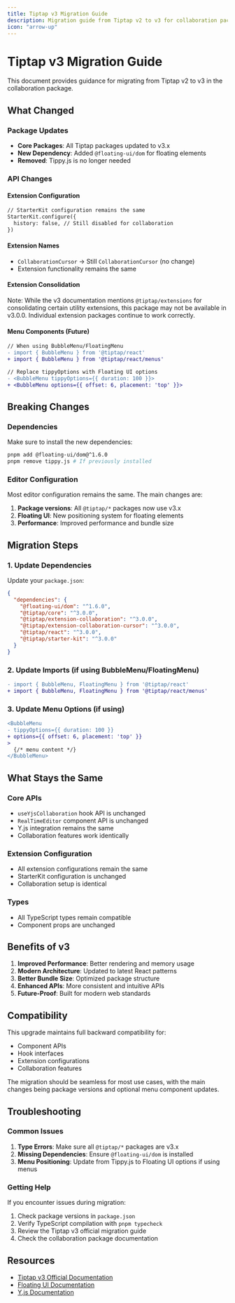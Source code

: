 ```yaml
---
title: Tiptap v3 Migration Guide
description: Migration guide from Tiptap v2 to v3 for collaboration package
icon: "arrow-up"
---
```


# Tiptap v3 Migration Guide

This document provides guidance for migrating from Tiptap v2 to v3 in the
collaboration package.

## What Changed

### Package Updates

- **Core Packages**: All Tiptap packages updated to v3.x
- **New Dependency**: Added `@floating-ui/dom` for floating elements
- **Removed**: Tippy.js is no longer needed

### API Changes

#### Extension Configuration

```diff
// StarterKit configuration remains the same
StarterKit.configure({
  history: false, // Still disabled for collaboration
})
```

#### Extension Names

- `CollaborationCursor` → Still `CollaborationCursor` (no change)
- Extension functionality remains the same

#### Extension Consolidation

Note: While the v3 documentation mentions `@tiptap/extensions` for consolidating
certain utility extensions, this package may not be available in v3.0.0.
Individual extension packages continue to work correctly.

#### Menu Components (Future)

```diff
// When using BubbleMenu/FloatingMenu
- import { BubbleMenu } from '@tiptap/react'
+ import { BubbleMenu } from '@tiptap/react/menus'

// Replace tippyOptions with Floating UI options
- <BubbleMenu tippyOptions={{ duration: 100 }}>
+ <BubbleMenu options={{ offset: 6, placement: 'top' }}>
```

## Breaking Changes

### Dependencies

Make sure to install the new dependencies:

```bash
pnpm add @floating-ui/dom@^1.6.0
pnpm remove tippy.js # If previously installed
```

### Editor Configuration

Most editor configuration remains the same. The main changes are:

1. **Package versions**: All `@tiptap/*` packages now use v3.x
2. **Floating UI**: New positioning system for floating elements
3. **Performance**: Improved performance and bundle size

## Migration Steps

### 1. Update Dependencies

Update your `package.json`:

```json
{
  "dependencies": {
    "@floating-ui/dom": "^1.6.0",
    "@tiptap/core": "^3.0.0",
    "@tiptap/extension-collaboration": "^3.0.0",
    "@tiptap/extension-collaboration-cursor": "^3.0.0",
    "@tiptap/react": "^3.0.0",
    "@tiptap/starter-kit": "^3.0.0"
  }
}
```

### 2. Update Imports (if using BubbleMenu/FloatingMenu)

```diff
- import { BubbleMenu, FloatingMenu } from '@tiptap/react'
+ import { BubbleMenu, FloatingMenu } from '@tiptap/react/menus'
```

### 3. Update Menu Options (if using)

```diff
<BubbleMenu
- tippyOptions={{ duration: 100 }}
+ options={{ offset: 6, placement: 'top' }}
>
  {/* menu content */}
</BubbleMenu>
```

## What Stays the Same

### Core APIs

- `useYjsCollaboration` hook API is unchanged
- `RealTimeEditor` component API is unchanged
- Y.js integration remains the same
- Collaboration features work identically

### Extension Configuration

- All extension configurations remain the same
- StarterKit configuration is unchanged
- Collaboration setup is identical

### Types

- All TypeScript types remain compatible
- Component props are unchanged

## Benefits of v3

1. **Improved Performance**: Better rendering and memory usage
2. **Modern Architecture**: Updated to latest React patterns
3. **Better Bundle Size**: Optimized package structure
4. **Enhanced APIs**: More consistent and intuitive APIs
5. **Future-Proof**: Built for modern web standards

## Compatibility

This upgrade maintains full backward compatibility for:

- Component APIs
- Hook interfaces
- Extension configurations
- Collaboration features

The migration should be seamless for most use cases, with the main changes being
package versions and optional menu component updates.

## Troubleshooting

### Common Issues

1. **Type Errors**: Make sure all `@tiptap/*` packages are v3.x
2. **Missing Dependencies**: Ensure `@floating-ui/dom` is installed
3. **Menu Positioning**: Update from Tippy.js to Floating UI options if using
   menus

### Getting Help

If you encounter issues during migration:

1. Check package versions in `package.json`
2. Verify TypeScript compilation with `pnpm typecheck`
3. Review the Tiptap v3 official migration guide
4. Check the collaboration package documentation

## Resources

- [Tiptap v3 Official Documentation](https://tiptap.dev)
- [Floating UI Documentation](https://floating-ui.com)
- [Y.js Documentation](https://docs.yjs.dev)
